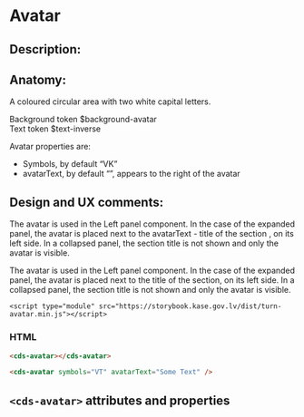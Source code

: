 
# Avatar

## Description:

## Anatomy:

A coloured circular area with two white capital letters.

Background token $background-avatar  
Text token $text-inverse

Avatar properties are:

- Symbols, by default “VK”
- avatarText, by default “”, appears to the right of the avatar

## Design and UX comments:

The avatar is used in the Left panel component. In the case of the expanded
panel, the avatar is placed next to the avatarText - title of the section , on
its left side. In a collapsed panel, the section title is not shown and only the
avatar is visible.

The avatar is used in the Left panel component. In the case of the expanded
panel, the avatar is placed next to the title of the section, on its left side.
In a collapsed panel, the section title is not shown and only the avatar is
visible.

```
<script type="module" src="https://storybook.kase.gov.lv/dist/turn-avatar.min.js"></script>
```

### HTML

```html
<cds-avatar></cds-avatar>
```

```html
<cds-avatar symbols="VT" avatarText="Some Text" />
```

## `<cds-avatar>` attributes and properties

<Props of="cds-avatar" />
